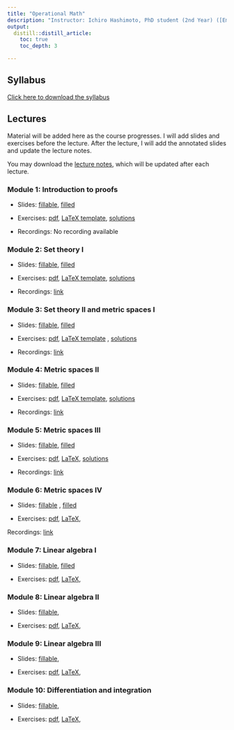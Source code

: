 ```yaml
---
title: "Operational Math"
description: "Instructor: Ichiro Hashimoto, PhD student (2nd Year) ([Email](mailto:ichiro.hashimoto@mail.utoronto.ca))"
output:
  distill::distill_article:
    toc: true
    toc_depth: 3

---
```


## Syllabus
[Click here to download the syllabus](Math/2024/syllabus/syllabus_operational_math.pdf)


## Lectures

Material will be added here as the course progresses. I will add slides and exercises before the lecture. After the lecture, I will add the annotated slides and update the lecture notes. 


<!-- Note: I will comment these in as the course progresses. Before each lecture students will have access to the slides with blanks as well as the exercises (either a pdf or a tex file they can fill in). After each lecture I will add the filled-in slides (I will hand-write during the lecture) and update the lecture notes -->


You may download the [lecture notes](Math/2024/lecture_notes/math_notes.pdf), which will be updated after each lecture.



### Module 1: Introduction to proofs

- Slides: [fillable](Math/2024/module1/slides.pdf),  [filled](Math/2024/module1/slides_filled.pdf) 

- Exercises: [pdf](Math/2024/module1/exercises.pdf), [LaTeX template](Math/2024/module1/exercises.tex), [solutions](Math/2024/module1/exercise_solutions.pdf)

- Recordings: No recording available

### Module 2: Set theory I

- Slides: [fillable](Math/2024/module2/slides.pdf), [filled](Math/2024/module2/slides_filled.pdf)

- Exercises: [pdf](Math/2024/module2/exercises.pdf), [LaTeX template](Math/2024/module2/exercises.tex), 
[solutions](Math/2024/module2/exercise_solutions.pdf)

- Recordings: [link](https://play.library.utoronto.ca/watch/13bed2e818ac992a0a4edc1becbddfbb)

### Module 3: Set theory II and metric spaces I
- Slides: [fillable](Math/2024/module3/slides.pdf), [filled](Math/2024/module3/slides_filled.pdf)

- Exercises: [pdf](Math/2024/module3/exercises.pdf), [LaTeX template](Math/2024/module3/exercises.tex) , [solutions](Math/2024/module3/exercise_solutions.pdf)


- Recordings: [link](https://play.library.utoronto.ca/watch/9c1dc3bdcdb5b0983c0cbf305fafd720)

### Module 4: Metric spaces II

- Slides: [fillable](Math/2024/module4/slides.pdf), [filled](Math/2024/module4/slides_filled.pdf)

- Exercises: [pdf](Math/2024/module4/exercises.pdf), [LaTeX template](Math/2024/module4/exercises.tex), [solutions](Math/2024/module4/exercise_solutions.pdf)

- Recordings: [link](https://play.library.utoronto.ca/watch/21ee75e022e31a2e1d3862d4eeccb1f2)

### Module 5: Metric spaces III

- Slides: [fillable](Math/2024/module5/slides.pdf), [filled](Math/2024/module5/slides_filled.pdf)

- Exercises: [pdf](Math/2024/module5/exercises.pdf), [LaTeX](Math/2024/module5/exercises.tex), [solutions](Math/2024/module5/exercise_solutions.pdf) 

- Recordings: [link](https://play.library.utoronto.ca/watch/9b004d8a2faa899be290765d2605515f)

### Module 6: Metric spaces IV

- Slides: [fillable](Math/2024/module6/slides.pdf) , [filled](Math/2024/module6/slides_filled.pdf)

- Exercises: [pdf](Math/2024/module6/exercises.pdf), [LaTeX](Math/2024/module6/exercises.tex),<!-- [solutions](Math/2024/module6/exercise_solutions.pdf) 
-->
 
Recordings: [link](https://play.library.utoronto.ca/watch/0987aa47cdf34cbee4f6677b2951a3bf)

### Module 7: Linear algebra I

- Slides: [fillable](Math/2024/module7/slides.pdf), [filled](Math/2024/module7/slides_filled.pdf)

- Exercises: [pdf](Math/2024/module7/exercises.pdf), [LaTeX](Math/2024/module7/exercises.tex),<!-- [solutions](Math/2024/module7/exercise_solutions.pdf)
-->

### Module 8: Linear algebra II

- Slides: [fillable](Math/2024/module8/slides.pdf),<!-- [filled](Math/2024/module8/slides_filled.pdf)-->

- Exercises: [pdf](Math/2024/module8/exercises.pdf), [LaTeX](Math/2024/module8/exercises.tex),<!-- [solutions](Math/2024/module8/exercise_solutions.pdf)
-->

### Module 9: Linear algebra III

- Slides: [fillable](Math/2024/module9/slides.pdf),<!-- [filled](Math/2024/module9/slides_filled.pdf)
-->

- Exercises: [pdf](Math/2024/module9/exercises.pdf), [LaTeX](Math/2024/module9/exercises.tex),<!-- [solutions](Math/2024/module9/exercise_solutions.pdf)
-->
 
### Module 10: Differentiation and integration
- Slides: [fillable](Math/2024/module10/slides.pdf),<!--
 [filled](Math/2024/module10/slides_filled.pdf)
-->

- Exercises: [pdf](Math/2024/module10/exercises.pdf), [LaTeX](Math/2024/module10/exercises.tex),<!--
 [solutions](Math/2024/module10/exercise_solutions.pdf)
-->





